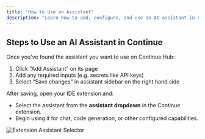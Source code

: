 ```yaml
---
title: "How to Use an Assistant"
description: "Learn how to add, configure, and use an AI assistant in Continue, including setting required inputs and selecting it in your IDE extension."
---
```


## Steps to Use an AI Assistant in Continue

Once you've found the assistant you want to use on Continue Hub:

1. Click “Add Assistant” on its page
2. Add any required inputs (e.g. secrets like API keys)
3. Select “Save changes” in assistant sidebar on the right hand side

After saving, open your IDE extension and:

- Select the assistant from the **assistant dropdown** in the Continue extension.
- Begin using it for chat, code generation, or other configured capabilities.

![Extension Assistant Selector](/images/hub/assistants/images/assistant-extension-select.png)
